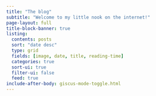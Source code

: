 ```yaml
---
title: "The blog"
subtitle: "Welcome to my little nook on the internet!"
page-layout: full
title-block-banner: true
listing:
  contents: posts
  sort: "date desc"
  type: grid
  fields: [image, date, title, reading-time]
  categories: true
  sort-ui: true
  filter-ui: false
  feed: true
include-after-body: giscus-mode-toggle.html
---
```

